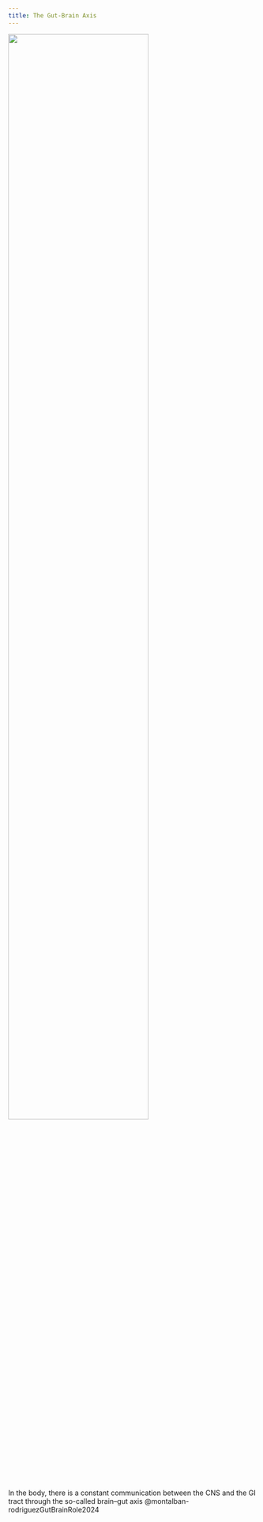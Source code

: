 ```yaml
---
title: The Gut-Brain Axis
---
```



![](/The Archive/Neuroscience/Neurophysiology/Gut Brain Axis/images/Calvin and Hobbs thinking with your stomach.jpeg){width="75%"}


In the body, there is a constant communication between the CNS and the GI tract through the so-called brain–gut axis @montalban-rodriguezGutBrainRole2024

